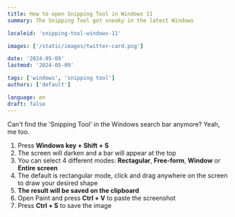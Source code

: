 ```yaml
---
title: How to open Snipping Tool in Windows 11
summary: The Snipping Tool got sneaky in the latest Windows

localeid: 'snipping-tool-windows-11'

images: ['/static/images/twitter-card.png']

date: '2024-05-09'
lastmod: '2024-05-09'

tags: ['windows', 'snipping tool']
authors: ['default']

language: en
draft: false
---
```


Can't find the 'Snipping Tool' in the Windows search bar anymore? Yeah, me too.

1. Press **Windows key + Shift + S**
2. The screen will darken and a bar will appear at the top
3. You can select 4 different modes: **Rectagular**, **Free-form**, **Window** or **Entire screen**
4. The default is rectangular mode, click and drag anywhere on the screen to draw your desired shape
5. **The result will be saved on the clipboard**
6. Open Paint and press **Ctrl + V** to paste the screenshot
7. Press **Ctrl + S** to save the image
